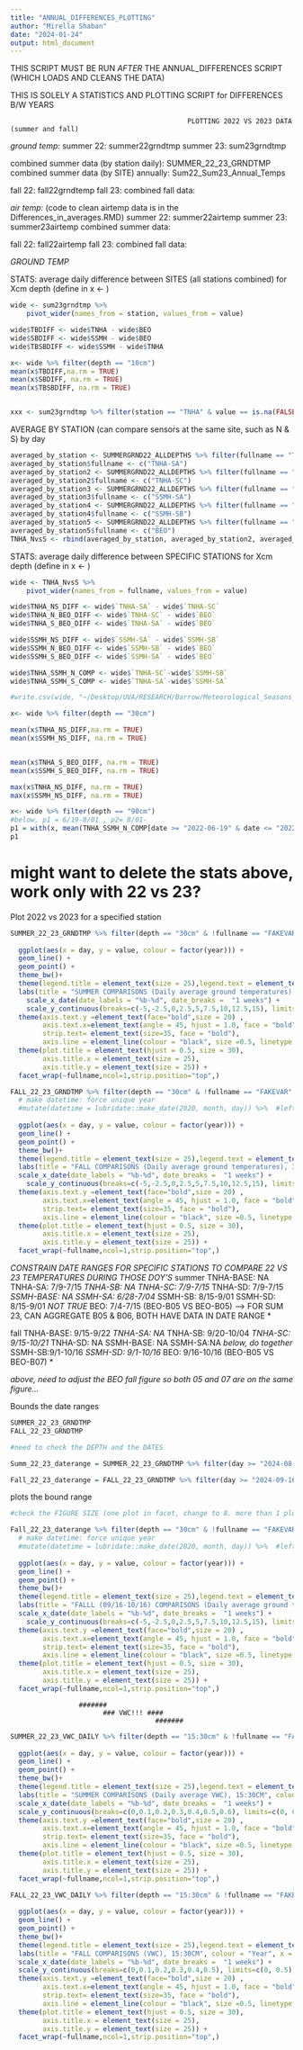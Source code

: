 ```yaml
---
title: "ANNUAL_DIFFERENCES_PLOTTING"
author: "Mirella Shaban"
date: "2024-01-24"
output: html_document
---
```


THIS SCRIPT MUST BE RUN *AFTER* THE ANNUAL_DIFFERENCES SCRIPT (WHICH LOADS AND CLEANS THE DATA)

THIS IS SOLELY A STATISTICS AND PLOTTING SCRIPT for DIFFERENCES B/W YEARS

####################################################################################################################################
                                                PLOTTING 2022 VS 2023 DATA (summer and fall)
####################################################################################################################################
*ground temp:*
summer 22: summer22grndtmp
summer 23: sum23grndtmp

combined summer data (by station daily): SUMMER_22_23_GRNDTMP
combined summer data (by SITE) annually: Sum22_Sum23_Annual_Temps

fall 22: fall22grndtemp
fall 23:
combined fall data:

*air temp:* (code to clean airtemp data is in the Differences_in_averages.RMD)
summer 22: summer22airtemp
summer 23: summer23airtemp
combined summer data:

fall 22: fall22airtemp
fall 23:
combined fall data:

####################################################################################################################################

####################################################################################################################################

*GROUND TEMP*

STATS: average daily difference between SITES (all stations combined) for Xcm depth (define in x <- )
```r
wide <- sum23grndtmp %>%
    pivot_wider(names_from = station, values_from = value)

wide$TBDIFF <- wide$TNHA - wide$BEO
wide$SBDIFF <- wide$SSMH - wide$BEO
wide$TBSBDIFF <- wide$SSMH - wide$TNHA

x<- wide %>% filter(depth == "10cm") 
mean(x$TBDIFF,na.rm = TRUE)
mean(x$SBDIFF, na.rm = TRUE)
mean(x$TBSBDIFF, na.rm = TRUE)


xxx <- sum23grndtmp %>% filter(station == "TNHA" & value == is.na(FALSE) & depth == "10cm" )
```

AVERAGE BY STATION (can compare sensors at the same site, such as N & S) by day
```r
averaged_by_station <- SUMMERGRND22_ALLDEPTHS %>% filter(fullname == "TNHA-SA") %>% aggregate(value~date+depth, mean)
averaged_by_station$fullname <- c("TNHA-SA")
averaged_by_station2 <- SUMMERGRND22_ALLDEPTHS %>% filter(fullname == "TNHA-SC") %>% aggregate(value~date+depth, mean)
averaged_by_station2$fullname <- c("TNHA-SC")
averaged_by_station3 <- SUMMERGRND22_ALLDEPTHS %>% filter(fullname == "SSMH-SA") %>% aggregate(value~date+depth, mean)
averaged_by_station3$fullname <- c("SSMH-SA")
averaged_by_station4 <- SUMMERGRND22_ALLDEPTHS %>% filter(fullname == "SSMH-SB") %>% aggregate(value~date+depth, mean)
averaged_by_station4$fullname <- c("SSMH-SB")
averaged_by_station5 <- SUMMERGRND22_ALLDEPTHS %>% filter(fullname == "BEO-B05" | fullname == "BEO-B06") %>% aggregate(value~date+depth, mean)
averaged_by_station5$fullname <- c("BEO")
TNHA_NvsS <- rbind(averaged_by_station, averaged_by_station2, averaged_by_station3,averaged_by_station4,averaged_by_station5)
```


STATS: average daily difference between SPECIFIC STATIONS for Xcm depth (define in x <- )
```r
wide <- TNHA_NvsS %>%
    pivot_wider(names_from = fullname, values_from = value)

wide$TNHA_NS_DIFF <- wide$`TNHA-SA` - wide$`TNHA-SC`
wide$TNHA_N_BEO_DIFF <- wide$`TNHA-SC` - wide$`BEO`
wide$TNHA_S_BEO_DIFF <- wide$`TNHA-SA` - wide$`BEO`

wide$SSMH_NS_DIFF <- wide$`SSMH-SA` - wide$`SSMH-SB`
wide$SSMH_N_BEO_DIFF <- wide$`SSMH-SB` - wide$`BEO`
wide$SSMH_S_BEO_DIFF <- wide$`SSMH-SA` - wide$`BEO`

wide$TNHA_SSMH_N_COMP <- wide$`TNHA-SC`-wide$`SSMH-SB`
wide$TNHA_SSMH_S_COMP <- wide$`TNHA-SA`-wide$`SSMH-SA`

#write.csv(wide, "~/Desktop/UVA/RESEARCH/Barrow/Meteorological_Seasons_Data/Summer_daily_average_difference_N_vs_S.csv")

x<- wide %>% filter(depth == "30cm") 

mean(x$TNHA_NS_DIFF,na.rm = TRUE)
mean(x$SSMH_NS_DIFF, na.rm = TRUE)


mean(x$TNHA_S_BEO_DIFF, na.rm = TRUE)
mean(x$SSMH_S_BEO_DIFF, na.rm = TRUE)

max(x$TNHA_NS_DIFF, na.rm = TRUE)
max(x$SSMH_NS_DIFF, na.rm = TRUE)

x<- wide %>% filter(depth == "90cm") 
#below, p1 = 6/19-8/01 , p2= 8/01-
p1 = with(x, mean(TNHA_SSMH_N_COMP[date >= "2022-06-19" & date <= "2022-07-08"]))
p1

```

# might want to delete the stats above, work only with 22 vs 23?



Plot 2022 vs 2023 for a specified station

```r
SUMMER_22_23_GRNDTMP %>% filter(depth == "30cm" & !fullname == "FAKEVAR" & !fullname == "FAKEVAR1" & !fullname == "FAKEVAR2" & !fullname == "FAKEVAR3" & !fullname == "FAUX1" & !fullname == "FAUX2" & !fullname == "FAUX3" & !fullname == "FAUX4" & !fullname == "FAUX5" & station == "SSMH") %>%
  
  ggplot(aes(x = day, y = value, colour = factor(year))) +
  geom_line() +
  geom_point() +
  theme_bw()+
  theme(legend.title = element_text(size = 25),legend.text = element_text(size = 20)) +
  labs(title = "SUMMER COMPARISONS (Daily average ground temperatures), 30CM", colour = "Year", x = "Date", y = "Temperature (°C)") +
    scale_x_date(date_labels = "%b-%d", date_breaks =  "1 weeks") +
    scale_y_continuous(breaks=c(-5,-2.5,0,2.5,5,7.5,10,12.5,15), limits=c(-5, 15)) +
  theme(axis.text.y =element_text(face="bold",size = 20) ,
        axis.text.x=element_text(angle = 45, hjust = 1.0, face = "bold", size = 20),
        strip.text= element_text(size=35, face = "bold"),
        axis.line = element_line(colour = "black", size =0.5, linetype = "solid")) +
  theme(plot.title = element_text(hjust = 0.5, size = 30),
        axis.title.x = element_text(size = 25),
        axis.title.y = element_text(size = 25)) +
  facet_wrap(~fullname,ncol=1,strip.position="top",)

```

```r
FALL_22_23_GRNDTMP %>% filter(depth == "30cm" & !fullname == "FAKEVAR" & !fullname == "FAKEVAR1" & !fullname == "FAKEVAR2" & !fullname == "FAKEVAR3" & !fullname == "FAUX1" & !fullname == "FAUX2" & !fullname == "FAUX3" & !fullname == "FAUX4" & !fullname == "FAUX5" & station == "SSMH") %>%
  # make datetime: force unique year
  #mutate(datetime = lubridate::make_date(2020, month, day)) %>%  #left off at this point, need to be able to fix this 
  
  ggplot(aes(x = day, y = value, colour = factor(year))) +
  geom_line() +
  geom_point() +
  theme_bw()+
  theme(legend.title = element_text(size = 25),legend.text = element_text(size = 20)) +
  labs(title = "FALL COMPARISONS (Daily average ground temperatures), 30CM", colour = "Year", x = "Date", y = "Temperature (°C)") +
  scale_x_date(date_labels = "%b-%d", date_breaks =  "1 weeks") +
    scale_y_continuous(breaks=c(-5,-2.5,0,2.5,5,7.5,10,12.5,15), limits=c(-5, 15)) +
  theme(axis.text.y =element_text(face="bold",size = 20) ,
        axis.text.x=element_text(angle = 45, hjust = 1.0, face = "bold", size = 20),
        strip.text= element_text(size=35, face = "bold"),
        axis.line = element_line(colour = "black", size =0.5, linetype = "solid")) +
  theme(plot.title = element_text(hjust = 0.5, size = 30),
        axis.title.x = element_text(size = 25),
        axis.title.y = element_text(size = 25)) +
  facet_wrap(~fullname,ncol=1,strip.position="top",)

```

*CONSTRAIN DATE RANGES FOR SPECIFIC STATIONS TO COMPARE 22 VS 23 TEMPERATURES DURING THOSE DOY'S*
summer
TNHA-BASE: NA
TNHA-SA: 7/9-7/15 *
TNHA-SB: NA
TNHA-SC: 7/9-7/15 *
TNHA-SD: 7/9-7/15 *
SSMH-BASE: NA
SSMH-SA: 6/28-7/04 *
SSMH-SB: 8/15-9/01 *
*SSMH-SD: 8/15-9/01 *NOT TRUE*
BEO: 7/4-7/15 (BEO-B05 VS BEO-B05) --> FOR SUM 23, CAN AGGREGATE B05 & B06, BOTH HAVE DATA IN DATE RANGE *

fall
TNHA-BASE: 9/15-9/22 *
TNHA-SA: NA *
TNHA-SB: 9/20-10/04 *
TNHA-SC: 9/15-10/21 *
TNHA-SD: NA
SSMH-BASE: NA
SSMH-SA:NA
*below, do together*
SSMH-SB:9/1-10/16 *
SSMH-SD: 9/1-10/16 *
BEO: 9/16-10/16 (BEO-B05 VS BEO-B07) *

*above, need to adjust the BEO fall figure so both 05 and 07 are on the same figure...*


Bounds the date ranges
```r
SUMMER_22_23_GRNDTMP
FALL_22_23_GRNDTMP

#need to check the DEPTH and the DATES

Summ_22_23_daterange = SUMMER_22_23_GRNDTMP %>% filter(day >= "2024-08-15" & day <= "2024-09-01" & (fullname == "SSMH-SB") & depth == "30cm")

Fall_22_23_daterange = FALL_22_23_GRNDTMP %>% filter(day >= "2024-09-16" & day <= "2024-10-16" & (fullname == "BEO-B05" | fullname == "BEO-B07") & depth == "30cm")

```

plots the bound range
```r
#check the FIGURE SIZE (one plot in facet, change to 8. more than 1 plot, change to 18)

Fall_22_23_daterange %>% filter(depth == "30cm" & !fullname == "FAKEVAR" & !fullname == "FAKEVAR1" & !fullname == "FAKEVAR2" & !fullname == "FAKEVAR3" & !fullname == "FAUX1" & !fullname == "FAUX2" & !fullname == "FAUX3" & !fullname == "FAUX4" & !fullname == "FAUX5") %>%
  # make datetime: force unique year
  #mutate(datetime = lubridate::make_date(2020, month, day)) %>%  #left off at this point, need to be able to fix this 
  
  ggplot(aes(x = day, y = value, colour = factor(year))) +
  geom_line() +
  geom_point() +
  theme_bw()+
  theme(legend.title = element_text(size = 25),legend.text = element_text(size = 20)) +
  labs(title = "FALLL (09/16-10/16) COMPARISONS (Daily average ground temp), 30CM", colour = "Year", x = "Date", y = "Temperature (°C)") +
  scale_x_date(date_labels = "%b-%d", date_breaks =  "1 weeks") +
    scale_y_continuous(breaks=c(-5,-2.5,0,2.5,5,7.5,10,12.5,15), limits=c(-5, 15)) +
  theme(axis.text.y =element_text(face="bold",size = 20) ,
        axis.text.x=element_text(angle = 45, hjust = 1.0, face = "bold", size = 20),
        strip.text= element_text(size=35, face = "bold"),
        axis.line = element_line(colour = "black", size =0.5, linetype = "solid")) +
  theme(plot.title = element_text(hjust = 0.5, size = 30),
        axis.title.x = element_text(size = 25),
        axis.title.y = element_text(size = 25)) +
  facet_wrap(~fullname,ncol=1,strip.position="top",)

```









                     #######
                           ### VWC!!! ####
                                        #######
```r
SUMMER_22_23_VWC_DAILY %>% filter(depth == "15:30cm" & !fullname == "FAKEVAR" & !fullname == "FAKEVAR1" & !fullname == "FAKEVAR2" & !fullname == "FAKEVAR3" & !fullname == "FAUX1" & !fullname == "FAUX2" & !fullname == "FAUX3" & !fullname == "FAUX4" & !fullname == "FAUX5" & station == "SSMH") %>%
  
  ggplot(aes(x = day, y = value, colour = factor(year))) +
  geom_line() +
  geom_point() +
  theme_bw()+
  theme(legend.title = element_text(size = 25),legend.text = element_text(size = 20)) +
  labs(title = "SUMMER COMPARISONS (Daily average VWC), 15:30CM", colour = "Year", x = "Date", y = "VWC ("~ m ^ 3 ~ "/" ~ m ^ 3 ~")") +
  scale_x_date(date_labels = "%b-%d", date_breaks =  "1 weeks") +
  scale_y_continuous(breaks=c(0,0.1,0.2,0.3,0.4,0.5,0.6), limits=c(0, 0.6)) +
  theme(axis.text.y =element_text(face="bold",size = 20) ,
        axis.text.x=element_text(angle = 45, hjust = 1.0, face = "bold", size = 20),
        strip.text= element_text(size=35, face = "bold"),
        axis.line = element_line(colour = "black", size =0.5, linetype = "solid")) +
  theme(plot.title = element_text(hjust = 0.5, size = 30),
        axis.title.x = element_text(size = 25),
        axis.title.y = element_text(size = 25)) +
  facet_wrap(~fullname,ncol=1,strip.position="top",)
```

```r
FALL_22_23_VWC_DAILY %>% filter(depth == "15:30cm" & !fullname == "FAKEVAR" & !fullname == "FAKEVAR1" & !fullname == "FAKEVAR2" & !fullname == "FAKEVAR3" & !fullname == "FAUX1" & !fullname == "FAUX2" & !fullname == "FAUX3" & !fullname == "FAUX4" & !fullname == "FAUX5" & station == "BEO" |sensor == "BEO-NEW") %>%
  
  ggplot(aes(x = day, y = value, colour = factor(year))) +
  geom_line() +
  geom_point() +
  theme_bw()+
  theme(legend.title = element_text(size = 25),legend.text = element_text(size = 20)) +
  labs(title = "FALL COMPARISONS (VWC), 15:30CM", colour = "Year", x = "Date", y = "VWC ("~ m ^ 3 ~ "/" ~ m ^ 3 ~")") +
  scale_x_date(date_labels = "%b-%d", date_breaks =  "1 weeks") +
  scale_y_continuous(breaks=c(0,0.1,0.2,0.3,0.4,0.5), limits=c(0, 0.5)) +
  theme(axis.text.y =element_text(face="bold",size = 20) ,
        axis.text.x=element_text(angle = 45, hjust = 1.0, face = "bold", size = 20),
        strip.text= element_text(size=35, face = "bold"),
        axis.line = element_line(colour = "black", size =0.5, linetype = "solid")) +
  theme(plot.title = element_text(hjust = 0.5, size = 30),
        axis.title.x = element_text(size = 25),
        axis.title.y = element_text(size = 25)) +
  facet_wrap(~fullname,ncol=1,strip.position="top",)
```

